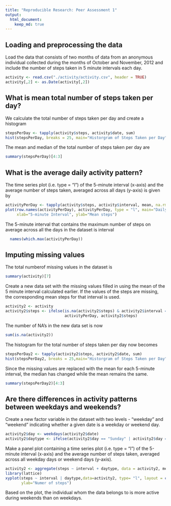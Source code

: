 ```yaml
---
title: "Reproducible Research: Peer Assessment 1"
output: 
  html_document:
    keep_md: true
---
```



## Loading and preprocessing the data

  Load the data that consists of two months of data from an anonymous individual collected during the months of October and November, 2012 and include the number of steps taken in 5 minute intervals each day.
```r
activity <- read.csv("./activity/activity.csv", header = TRUE)
activity[,2] <- as.Date(activity[,2])
```


## What is mean total number of steps taken per day?
   
   We calculate the total number of steps taken per day and create a histogram 
```r
stepsPerDay <- tapply(activity$steps, activity$date, sum)
hist(stepsPerDay, breaks = 25, main="Historgram of Steps Taken per Day", xlab="Steps per Day")
```

  The  mean and median of the total number of steps taken per day are  
```r
summary(stepsPerDay)[4:3]


```


## What is the average daily activity pattern?

  The time series plot (i.e. type = "l") of the 5-minute interval (x-axis) and the average number of steps taken, averaged across all days (y-axis) is given by
```r
activityPerDay <- tapply(activity$steps, activity$interval, mean, na.rm=TRUE )
plot(row.names(activityPerDay), activityPerDay, type = "l", main="Daily Activity Pattern",
     xlab="5-minute Interval", ylab="Mean steps")
```

  The 5-minute interval that contains the maximum number of steps on average across all the days in the dataset is interval
```r
  names(which.max(activityPerDay))
```

## Imputing missing values

  The total numberof missing values in the dataset is
```r
summary(activity)[7]
```

  Create a new data set with the missing values filled in using the mean of the 5 minute interval calculated earlier. If the values of the steps are missing, the corresponding mean steps for that interval is used.
```r
activity2 <- activity
activity2$steps <- ifelse(is.na(activity2$steps) & activity2$interval == names(activityPerDay),
                          activityPerDay, activity2$steps) 
```

  The  number of NA's in the new data set is now 
```r
sum(is.na(activity2))
```

  The histogram for the total number of steps taken per day now becomes

```r
stepsPerDay2 <- tapply(activity2$steps, activity2$date, sum)
hist(stepsPerDay2, breaks = 25,main="Historgram of Steps Taken per Day", xlab="Steps per Day")
```


   Since the missing values are replaced with the mean for each 5-minute interval, the median has changed while the mean remains the same.  
```r
summary(stepsPerDay2)[4:3]

```

## Are there differences in activity patterns between weekdays and weekends?
  Create a new factor variable in the dataset with two levels - "weekday" and "weekend" indicating whether a given date is a weekday or weekend day.
```r

activity2$day <- weekdays(activity2$date)
activity2$daytype <- ifelse(activity2$day == "Sunday" | activity2$day == "Saturday", "Weekend", "Weekday")
```

  Make a panel plot containing a time series plot (i.e. type = "l") of the 5-minute interval (x-axis) and the average number of steps taken, averaged across all weekday days or weekend days (y-axis).   

```r
activity2 <- aggregate(steps ~ interval + daytype, data = activity2, mean)
library(lattice)
xyplot(steps ~ interval | daytype,data=activity2, type= "l", layout = c(1,2), xlab="Interval", 
       ylab="Numer of steps")
```

  Based on the plot, the individual whom the data belongs to is more active during weekends than on weekdays.
